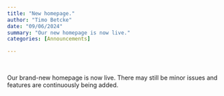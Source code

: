 ```yaml
---
title: "New homepage."
author: "Timo Betcke"
date: "09/06/2024"
summary: "Our new homepage is now live."
categories: [Announcements]

---
```

<!-- Please copy this template into the posts folder and rename as appropriate -->
<br>
<!-- enter post content here -->

Our brand-new homepage is now live. There may still be minor issues and features are
continuously being added.
